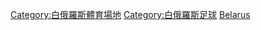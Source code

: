 {{Commonscat|Association football venues in Belarus}}

[[Category:白俄羅斯體育場地|Category:白俄羅斯體育場地]]
[[Category:白俄羅斯足球|Category:白俄羅斯足球]]
[[Category:各國足球場|Belarus]]